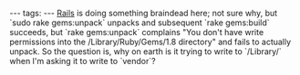 ---
tags:
---
[[Rails]] is doing something braindead here; not sure why, but `sudo rake gems:unpack` unpacks and subsequent `rake gems:build` succeeds, but `rake gems:unpack` complains "You don't have write permissions into the /Library/Ruby/Gems/1.8 directory" and fails to actually unpack. So the question is, why on earth is it trying to write to `/Library/` when I'm asking it to write to `vendor`?
